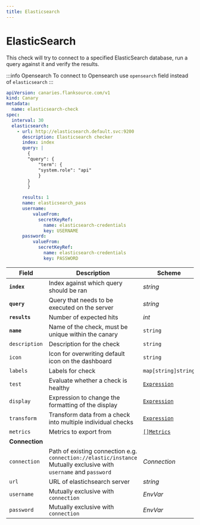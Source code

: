 ```yaml
---
title: Elasticsearch
---
```


# <Icon name="elasticsearch" /> ElasticSearch

This check will try to connect to a specified ElasticSearch database, run a query against it and verify the results.

:::info Opensearch
To connect to Opensearch use `opensearch` field instead of `elasticsearch`
:::

```yaml
apiVersion: canaries.flanksource.com/v1
kind: Canary
metadata:
  name: elasticsearch-check
spec:
  interval: 30
  elasticsearch:
    - url: http://elasticsearch.default.svc:9200
      description: Elasticsearch checker
      index: index
      query: |
        {
        "query": {
            "term": {
            "system.role": "api"
            }
        }
        }

      results: 1
      name: elasticsearch_pass
      username:
          valueFrom:
            secretKeyRef:
              name: elasticsearch-credentials
              key: USERNAME
      password:
          valueFrom:
            secretKeyRef:
              name: elasticsearch-credentials
              key: PASSWORD
```

| Field | Description | Scheme | Required |
| ----- | ----------- | ------ | -------- |
| **`index`** | Index against which query should be ran | *string* | Yes |
| **`query`** | Query that needs to be executed on the server | *string* | Yes |
| **`results`** | Number of expected hits | *int* | Yes |
| **`name`**    | Name of the check, must be unique within the canary         | `string`                                     | Yes      |
| `description` | Description for the check                                   | `string`                                     |          |
| `icon`        | Icon for overwriting default icon on the dashboard          | `string`                                     |          |
| `labels`      | Labels for check                                            | `map[string]string`                          |          |
| `test`        | Evaluate whether a check is healthy                         | [`Expression`](../concepts/health-evaluation)  |          |
| `display`     | Expression to change the formatting of the display          | [`Expression`](../concepts/display-formatting) |          |
| `transform`   | Transform data from a check into multiple individual checks | [`Expression`](../concepts/transforms)          |          |
| `metrics`     | Metrics to export from                                      | [`[]Metrics`](../concepts/metrics-exporter)    |          |
| **Connection** |  |  | |
| `connection` | Path of existing connection e.g. `connection://elastic/instance` <br />Mutually exclusive with `username` and `password`  <br /> <Commercial /> | <CommonLink to="connection" >*Connection*</CommonLink> | |
| `url` | URL of elastichsearch server | *string* | Yes |
| `username` | <SkipOSS>Mutually exclusive with `connection`</SkipOSS>   | <CommonLink to="authentication" anchor="envvar">*EnvVar*</CommonLink> | |
| `password` | <SkipOSS>Mutually exclusive with `connection`</SkipOSS>   | <CommonLink to="authentication" anchor="envvar">*EnvVar*</CommonLink> | |
